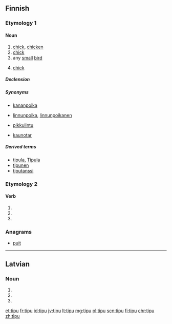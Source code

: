 ==Finnish==

===Etymology 1===

====Noun====
{{fi-noun}}

# [[chick]], [[chicken]] {{gloss|very young chick of hen, when still yellow with its natal down}}
# [[chick]] {{gloss|young of bird}} 
# any [[small]] [[bird]]
# {{context|colloquial|lang=fi}} [[chick]] {{gloss|attractive young woman}}

=====Declension=====
{{fi-decl-valo|tip|||u|a}}

=====Synonyms=====
* {{sense|chicken}} [[kananpoika]]
* {{sense|bird's young}} [[linnunpoika]], [[linnunpoikanen]]
* {{sense|small bird}} [[pikkulintu]]
* {{sense|attractive woman}} [[kaunotar]]

=====Derived terms=====
* [[tipula]], [[Tipula]]
* [[tipunen]]
* [[tiputanssi]]

===Etymology 2===

====Verb====
{{head|fi|verb form}}

# {{fi-form of|type=verb|tippua|mood=indicative|tense=present connegative}}
# {{fi-form of|type=verb|tippua|pr=second-person|pl=singular|mood=imperative|tense=present}}
# {{fi-form of|type=verb|tippua|pr=second-person|pl=singular|mood=imperative|tense=present connegative}}

===Anagrams===
* [[puit]]

----

==Latvian==

===Noun===
{{head|lv|noun form|g=m}}

# {{lv-inflection of|tips|acc|s}}
# {{lv-inflection of|tips|ins|s}}
# {{lv-inflection of|tips|gen|p}}

[[et:tipu]]
[[fr:tipu]]
[[id:tipu]]
[[jv:tipu]]
[[lt:tipu]]
[[mg:tipu]]
[[pl:tipu]]
[[scn:tipu]]
[[fi:tipu]]
[[chr:tipu]]
[[zh:tipu]]
